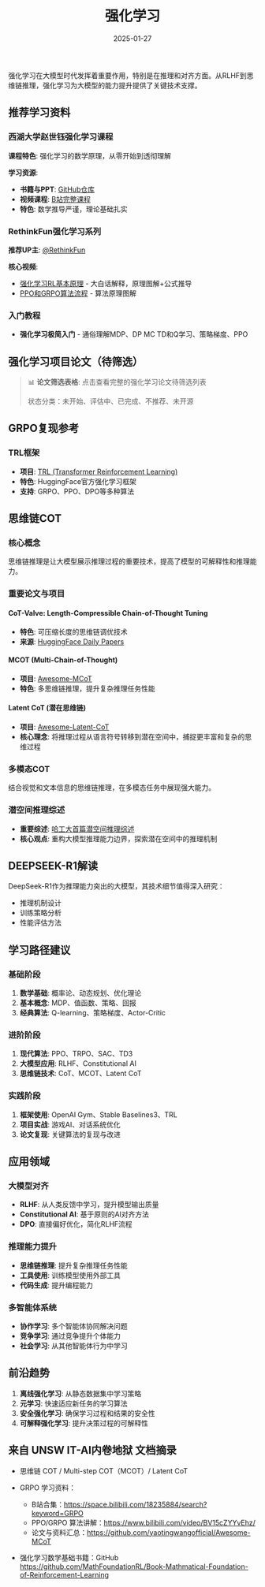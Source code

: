 ﻿---
title: "强化学习"
description: "强化学习基础理论、思维链COT、GRPO等在大模型中的应用"
date: "2025-01-27"
tags:
  - reinforcement-learning
  - rlhf
  - cot
  - grpo
  - ppo
---

强化学习在大模型时代发挥着重要作用，特别是在推理和对齐方面。从RLHF到思维链推理，强化学习为大模型的能力提升提供了关键技术支撑。

## 推荐学习资料

### 西湖大学赵世钰强化学习课程

**课程特色**: 强化学习的数学原理，从零开始到透彻理解

**学习资源**:

- **书籍与PPT**: [GitHub仓库](https://github.com/MathFoundationRL/Book-Mathmatical-Foundation-of-Reinforcement-Learning)
- **视频课程**: [B站完整课程](https://www.bilibili.com/video/BV1sd4y167NS/)
- **特色**: 数学推导严谨，理论基础扎实

### RethinkFun强化学习系列

**推荐UP主**: [@RethinkFun](https://space.bilibili.com/18235884/)

**核心视频**:

- [强化学习RL基本原理](https://www.bilibili.com/video/BV1rooaYVEk8/) - 大白话解释，原理图解+公式推导
- [PPO和GRPO算法流程](https://www.bilibili.com/video/BV15cZYYvEhz/) - 算法原理图解

### 入门教程

- **强化学习极简入门** - 通俗理解MDP、DP MC TD和Q学习、策略梯度、PPO

## 强化学习项目论文（待筛选）

> 📊 **论文筛选表格**: 点击查看完整的强化学习论文待筛选列表
>
> 状态分类：未开始、评估中、已完成、不推荐、未开源

## GRPO复现参考

### TRL框架

- **项目**: [TRL (Transformer Reinforcement Learning)](https://github.com/huggingface/trl)
- **特色**: HuggingFace官方强化学习框架
- **支持**: GRPO、PPO、DPO等多种算法

## 思维链COT

### 核心概念

思维链推理是让大模型展示推理过程的重要技术，提高了模型的可解释性和推理能力。

### 重要论文与项目

#### CoT-Valve: Length-Compressible Chain-of-Thought Tuning

- **特色**: 可压缩长度的思维链调优技术
- **来源**: [HuggingFace Daily Papers](https://huggingface.co/papers/date/2025-07-25)

#### MCOT (Multi-Chain-of-Thought)

- **项目**: [Awesome-MCoT](https://github.com/yaotingwangofficial/Awesome-MCoT)
- **特色**: 多思维链推理，提升复杂推理任务性能

#### Latent CoT (潜在思维链)

- **项目**: [Awesome-Latent-CoT](https://github.com/awesome-latent-cot)
- **核心理念**: 将推理过程从语言符号转移到潜在空间中，捕捉更丰富和复杂的思维过程

### 多模态COT

结合视觉和文本信息的思维链推理，在多模态任务中展现强大能力。

### 潜空间推理综述

- **重要综述**: [哈工大首篇潜空间推理综述](https://zhuanlan.zhihu.com/p/1930639357087298531)
- **核心观点**: 重构大模型推理能力边界，探索潜在空间中的推理机制

## DEEPSEEK-R1解读

DeepSeek-R1作为推理能力突出的大模型，其技术细节值得深入研究：

- 推理机制设计
- 训练策略分析
- 性能评估方法

## 学习路径建议

### 基础阶段

1. **数学基础**: 概率论、动态规划、优化理论
2. **基本概念**: MDP、值函数、策略、回报
3. **经典算法**: Q-learning、策略梯度、Actor-Critic

### 进阶阶段

1. **现代算法**: PPO、TRPO、SAC、TD3
2. **大模型应用**: RLHF、Constitutional AI
3. **思维链技术**: CoT、MCOT、Latent CoT

### 实践阶段

1. **框架使用**: OpenAI Gym、Stable Baselines3、TRL
2. **项目实战**: 游戏AI、对话系统优化
3. **论文复现**: 关键算法的复现与改进

## 应用领域

### 大模型对齐

- **RLHF**: 从人类反馈中学习，提升模型输出质量
- **Constitutional AI**: 基于原则的AI对齐方法
- **DPO**: 直接偏好优化，简化RLHF流程

### 推理能力提升

- **思维链推理**: 提升复杂推理任务性能
- **工具使用**: 训练模型使用外部工具
- **代码生成**: 提升编程能力

### 多智能体系统

- **协作学习**: 多个智能体协同解决问题
- **竞争学习**: 通过竞争提升个体能力
- **社会学习**: 从其他智能体行为中学习

## 前沿趋势

1. **离线强化学习**: 从静态数据集中学习策略
2. **元学习**: 快速适应新任务的学习算法
3. **安全强化学习**: 确保学习过程和结果的安全性
4. **可解释强化学习**: 提升决策过程的可解释性

## 来自 UNSW IT-AI内卷地狱 文档摘录

- 思维链 COT / Multi-step COT（MCOT）/ Latent CoT

- GRPO 学习资料：
  - B站合集：https://space.bilibili.com/18235884/search?keyword=GRPO
  - PPO/GRPO 算法讲解：https://www.bilibili.com/video/BV15cZYYvEhz/
  - 论文与资料汇总：https://github.com/yaotingwangofficial/Awesome-MCoT
- 强化学习数学基础书籍：GitHub https://github.com/MathFoundationRL/Book-Mathmatical-Foundation-of-Reinforcement-Learning
